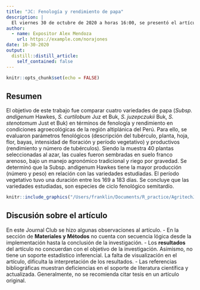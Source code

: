 ```yaml
---
title: "JC: Fenología y rendimiento de papa"
description: |
  El viernes 30 de octubre de 2020 a horas 16:00, se presentó el artículo: "Fenología y rendimiento de cuatro variedades de papa en el Altiplano peruano".
author:
  - name: Expositor Alex Mendoza
    url: https://example.com/norajones
date: 10-30-2020
output:
  distill::distill_article:
    self_contained: false
---
```



```r
knitr::opts_chunk$set(echo = FALSE)
```
## Resumen
El objetivo de este trabajo fue comparar cuatro variedades de papa (*Subsp. andigenum* Hawkes, *S. curtilobum* Juz et Buk, *S. juzepczukii* Buk, *S. stenotomum* Just et Buk) en términos de fenología y rendimiento en condiciones agroecológicas de la región altiplánica del Perú. Para ello, se evaluaron parámetros fenológicos (descripción del tubérculo, planta, hoja, flor, bayas, intensidad de floración y período vegetativo) y productivos (rendimiento y número de tubérculos). Siendo la muestra 40 plantas seleccionadas al azar, las cuales fueron sembradas en suelo franco arenoso, bajo un manejo agronómico tradicional y riego por gravedad. Se determinó que la Subsp. andigenum Hawkes tiene la mayor producción (número y peso) en relación con las variedades estudiadas. El período vegetativo tuvo una duración entre los 169 a 183 días. Se concluye que las variedades estudiadas, son especies de ciclo fenológico semitardío.

```r
knitr::include_graphics("/Users/franklin/Documents/R_practice/AgritechJC/_posts/2020-10-27-potato/papa.jpg")
```

## Discusión sobre el artículo
En este Journal Club se hizo algunas observaciones al artículo. 
- En la sección de **Materiales y Métodos** no cuenta con secuencia lógica desde la implementación hasta la conclusión de la investigación. 
- Los **resultados** del artículo no concuerdan con el objetivo de la investigación. Asimismo, no tiene un soporte estadístico inferencial. La falta de visualización en el artículo, dificulta la interpretación de los resultados.
- Las referencias bibliográficas muestran deficiencias en el soporte de literatura científica y actualizada. Generalmente, no se recomienda citar tesis en un artículo original. 

